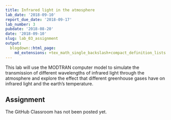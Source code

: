```yaml
---
title: Infrared light in the atmosphere
lab_date: '2018-09-10'
report_due_date: '2018-09-17'
lab_number: 3
pubdate: '2018-08-20'
date: '2018-09-10'
slug: lab_03_assignment
output:
  blogdown::html_page:
    md_extensions: +tex_math_single_backslash+compact_definition_lists
---
```

This lab will use the MODTRAN computer model to simulate the transmission of different wavelengths of infrared light through the atmosphere and explore the effect that different greenhouse gases have on infrared light and the earth's temperature.

## Assignment

The GitHub Classroom has not been posted yet.
